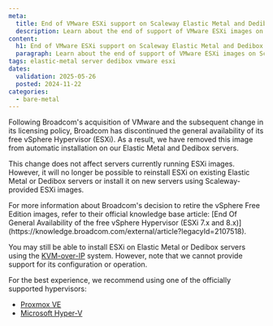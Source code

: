```yaml
---
meta:
  title: End of VMware ESXi support on Scaleway Elastic Metal and Dedibox servers
  description: Learn about the end of support of VMware ESXi images on Scaleway Elastic Metal and Dedibox servers.
content:
  h1: End of VMware ESXi support on Scaleway Elastic Metal and Dedibox servers
  paragraph: Learn about the end of support of VMware ESXi images on Scaleway Elastic Metal and Dedibox servers.
tags: elastic-metal server dedibox vmware esxi
dates:
  validation: 2025-05-26
  posted: 2024-11-22
categories:
  - bare-metal
---
```


Following Broadcom's acquisition of VMware and the subsequent change in its licensing policy, Broadcom has discontinued the general availability of its free vSphere Hypervisor (ESXi).
As a result, we have removed this image from automatic installation on our Elastic Metal and Dedibox servers.

This change does not affect servers currently running ESXi images. However, it will no longer be possible to reinstall ESXi on existing Elastic Metal or Dedibox servers or install it on new servers using Scaleway-provided ESXi images.

<Message type="tip">
  For more information about Broadcom's decision to retire the vSphere Free Edition images, refer to their official knowledge base article: [End Of General Availability of the free vSphere Hypervisor (ESXi 7.x and 8.x)](https://knowledge.broadcom.com/external/article?legacyId=2107518).
</Message>

You may still be able to install ESXi on Elastic Metal or Dedibox servers using the [KVM-over-IP](/dedibox-kvm-over-ip/quickstart/) system. However, note that we cannot provide support for its configuration or operation.

For the best experience, we recommend using one of the officially supported hypervisors:

- [Proxmox VE](/tutorials/configure-failover-proxmox/)
- [Microsoft Hyper-V](/tutorials/configure-vm-hyperv/)